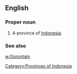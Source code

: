 ==English==

===Proper noun===
{{en-proper noun}}

# A province of [[Indonesia]].

===See also===
[[w:Gorontalo]]
[[Category:Provinces of Indonesia]]